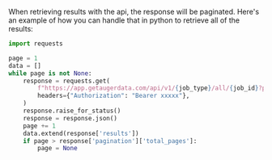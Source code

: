 When retrieving results with the api, the response will be paginated. Here's an example of how you can handle that in python to retrieve all of the results:

```python
import requests

page = 1
data = []
while page is not None:
    response = requests.get(
        f"https://app.getaugerdata.com/api/v1/{job_type}/all/{job_id}?page={page}",
        headers={"Authorization": "Bearer xxxxx"},
    )
    response.raise_for_status()
    response = response.json()
    page += 1
    data.extend(response['results'])
    if page > response['pagination']['total_pages']:
        page = None
```